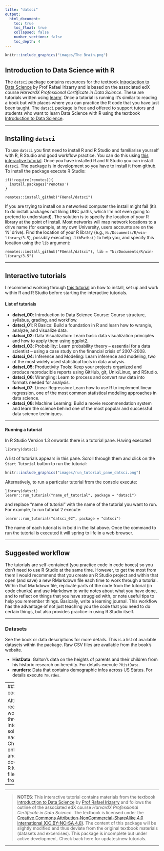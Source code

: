 ```yaml
---
title: "datsci"
output: 
  html_document:
    toc: true
    toc_float: true
    collapsed: false
    number_sections: false
    toc_depth: 4
---
```


<a href="https://fuenal.github.io/dataism/Lectures.html">
```r
knitr::include_graphics("images/The Brain.png")
```
</a>

## Introduction to Data Science with R 

The `datsci` package contains resources for the textbook [Introduction to Data Science](https://rafalab.github.io/dsbook/) by Prof Rafael Irizarry and is based on the associated edX course *HarvardX Professional Certificate in Data Science*. These are tutorials written using [learnr](https://rstudio.github.io/learnr/). Once a tutorial is running it's similar to  reading a book but with places where you can practice the R code that you have just been taught. The `datsci` package is free and offered to support tutors and students who want to learn Data Science with R using the textbook [Introduction to Data Science](https://rafalab.github.io/dsbook/).

---

## Installing `datsci`

To use `datsci` you first need to install R and R Studio and familiarise yourself with R, R Studio and good workflow practice. You can do this using [this interactive tutorial](https://rafalab.github.io/dsbook/getting-started.html). Once you have installed R and R Studio you can install `datsci`. The package is in development so you have to install it from github. To install the package execute R Studio:

```
if(!require(remotes)){
  install.packages('remotes')
}

remotes::install_github("FUenal/datsci")
```

If you are trying to install on a networked computer the install might fail (it's to do install.packages not liking UNC paths, which I'm not even going to pretend to understand). The solution is to specify the location of your R library at the point of install. Most networks will map network locations to a drive name (for example, at my own University, users accounts are on the 'N' drive). Find the location of your R library (e.g., `N:/Documents/R/win-library/3.5`), possibly executing `.libPaths()` to help you, and specify this location using the `lib` argument:

```
remotes::install_github("FUenal/datsci"), lib = "N:/Documents/R/win-library/3.5")
```
--- 

## Interactive tutorials

I recommend working through [this tutorial](https://rafalab.github.io/dsbook/getting-started.html) on how to install, set up and work within R and R Studio before starting the interactive tutorials.


#### List of tutorials

* **datsci_00**: Introduction to Data Science Course: Course structure, syllabus, grading, and workflow.
* **datsci_01**: R Basics: Build a foundation in R and learn how to wrangle, analyze, and visualize data.
* **datsci_02**: Data Visualization: Learn basic data visualization principles and how to apply them using ggplot2.
* **datsci_03**: Probability: Learn probability theory -- essential for a data scientist -- using a case study on the financial crisis of 2007-2008.
* **datsci_04**: Inference and Modeling: Learn inference and modeling, two of the most widely used statistical tools in data analysis.
* **datsci_05**: Productivity Tools: Keep your projects organized and produce reproducible reports using GitHub, git, Unix/Linux, and RStudio.
* **datsci_06**: Wrangling: Learn to process and convert raw data into formats needed for analysis.
* **datsci_07**: Linear Regression: Learn how to use R to implement linear regression, one of the most common statistical modeling approaches in data science.
* **datsci_08**: Machine Learning: Build a movie recommendation system and learn the science behind one of the most popular and successful data science techniques.

---

#### Running a tutorial

In R Studio Version 1.3 onwards there is a tutorial pane. Having executed

```
library(datsci)
```

A list of tutorials appears in this pane. Scroll through them and click on the `Start Tutorial` button to run the tutorial:

<a href="https://fuenal.github.io/dataism/Lectures.html">
```r
knitr::include_graphics("images/run_tutorial_pane_datsci.png")
```
</a>

Alternatively, to run a particular tutorial from the console execute:

```
library(datsci)
learnr::run_tutorial("name_of_tutorial", package = "datsci")
```

and replace "name of tutorial" with the name of the tutorial you want to run. For example, to run tutorial 2 execute:

```
learnr::run_tutorial("datsci_02", package = "datsci")
```

The name of each tutorial is in bold in the list above. Once the command to run the tutorial is executed it will spring to life in a web browser.

---

## Suggested workflow

The tutorials are self-contained (you practice code in code boxes) so you don't need to use R Studio at the same time. However, to get the most from them I would recommend that you create an R Studio project and within that open (and save) a new RMarkdown file each time to work through a tutorial. Within that Markdown file, replicate parts of the code from the tutorial (in code chunks) and use Markdown to write notes about what you have done, and to reflect on things that you have struggled with, or note useful tips to help you remember things. Basically, write a learning journal. This workflow has the advantage of not just teaching you the code that you need to do certain things, but also provides practice in using R Studio itself.

---

### Datasets

See the book or data descriptions for more details. This is a list of available datasets within the package. Raw CSV files are available from the book's website.

* **HistData**: Galton’s data on the heights of parents and their children from his historic research on heredity. For details execute `?HistData`.
* **murders**: Data that contains demographic infos across US States. For details execute `?murdes`.

---
### Chapter code

Although I recommend working through the interactive solutions, each book Chapter has online code and a downloadable R Markdown file available from [dsbook](https://github.com/datasciencelabs).

---

***
> **NOTES**: This interactive tutorial contains materials from the textbook [Introduction to Data Science](https://rafalab.github.io/dsbook/) by [Prof Rafael Irizarry](http://rafalab.github.io/) and follows the outline of the associated edX course *HarvardX Professional Certificate in Data Science*. The textbook is licensed under the [Creative Commons Attribution-NonCommercial-ShareAlike 4.0 International (CC BY-NC-SA 4.0)](https://creativecommons.org/licenses/by-nc-sa/4.0/). The content of this package will be slightly modified and thus deviate from the original textbook materials (datasets and excersises).
This package is incomplete but under active development. Check back here for updates/new tutorials. 

***

